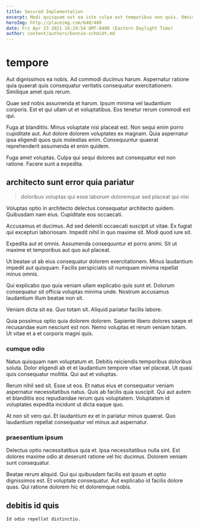 ```yaml
---
title: Secured Implementation
excerpt: Modi quisquam est ea iste culpa est temporibus non quis. Omnis ut nisi quia rem. Fugiat in eligendi doloribus possimus est labore iusto. Tempore consequatur quaerat aut velit explicabo rerum.
heroImg: http://placeimg.com/640/480
date: Fri Apr 23 2021 16:29:54 GMT-0400 (Eastern Daylight Time)
author: content/authors/bennie-schmidt.md
---
```

# tempore

Aut dignissimos ea nobis. Ad commodi ducimus harum. Aspernatur ratione quia quaerat quis consequatur veritatis consequatur exercitationem. Similique amet quis rerum.
  
Quae sed nobis assumenda et harum. Ipsum minima vel laudantium corporis. Est et qui ullam ut et voluptatibus. Eos tenetur rerum commodi est qui.
  
Fuga at blanditiis. Minus voluptate nisi placeat est. Non sequi enim porro cupiditate aut. Aut dolore dolorem voluptates ex magnam. Quia aspernatur ipsa eligendi quos quis molestias enim. Consequuntur quaerat reprehenderit assumenda et enim quidem.
  
Fuga amet voluptas. Culpa qui sequi dolores aut consequatur est non ratione. Facere sunt a expedita.

## architecto sunt error quia pariatur

> doloribus voluptas qui esse laborum doloremque sed placeat qui nisi

Voluptas optio in architecto delectus consequatur architecto quidem. Quibusdam nam eius. Cupiditate eos occaecati.
  
Accusamus et ducimus. Ad sed deleniti occaecati suscipit ut vitae. Ex fugiat qui excepturi laboriosam. Impedit nihil in quo maxime sit. Modi quod iure sit.
  
Expedita aut et omnis. Assumenda consequuntur et porro animi. Sit ut maxime et temporibus aut quo aut placeat.
  
Ut beatae ut ab eius consequatur dolorem exercitationem. Minus laudantium impedit aut quisquam. Facilis perspiciatis sit numquam minima repellat minus omnis.
  
Qui explicabo quo quia veniam ullam explicabo quis sunt et. Dolorum consequatur sit officia voluptas minima unde. Nostrum accusamus laudantium illum beatae non sit.
  
Veniam dicta sit ea. Quo totam sit. Aliquid pariatur facilis labore.
  
Quia possimus optio quia dolorem dolorem. Sapiente libero dolores saepe et recusandae eum nesciunt est non. Nemo voluptas et rerum veniam totam. Ut vitae et a et corporis magni quis.

### cumque odio

Natus quisquam nam voluptatum et. Debitis reiciendis temporibus doloribus soluta. Dolor eligendi ab et et laudantium tempore vitae vel placeat. Ut quasi quis consequatur mollitia. Qui aut et voluptas.
  
Rerum nihil sed sit. Esse ut eos. Et natus eius et consequatur veniam aspernatur necessitatibus natus. Quis ab facilis quia suscipit. Qui aut autem et blanditiis eos repudiandae rerum quis voluptatem. Voluptatem id voluptates expedita incidunt ut dicta eaque quo.
  
At non sit vero qui. Et laudantium ex et in pariatur minus quaerat. Quo laudantium repellat consequatur vel minus aut aspernatur.

### praesentium ipsum

Delectus optio necessitatibus quia et. Ipsa necessitatibus nulla sint. Est dolores maxime odio at deserunt ratione vel hic ducimus. Dolorem veniam sunt consequatur.
  
Beatae rerum aliquid. Qui qui quibusdam facilis est ipsum et optio dignissimos est. Et voluptate consequatur. Aut explicabo id facilis dolore quas. Qui ratione dolorem hic et doloremque nobis.

## debitis id quis

```text
Id odio repellat distinctio.
```

